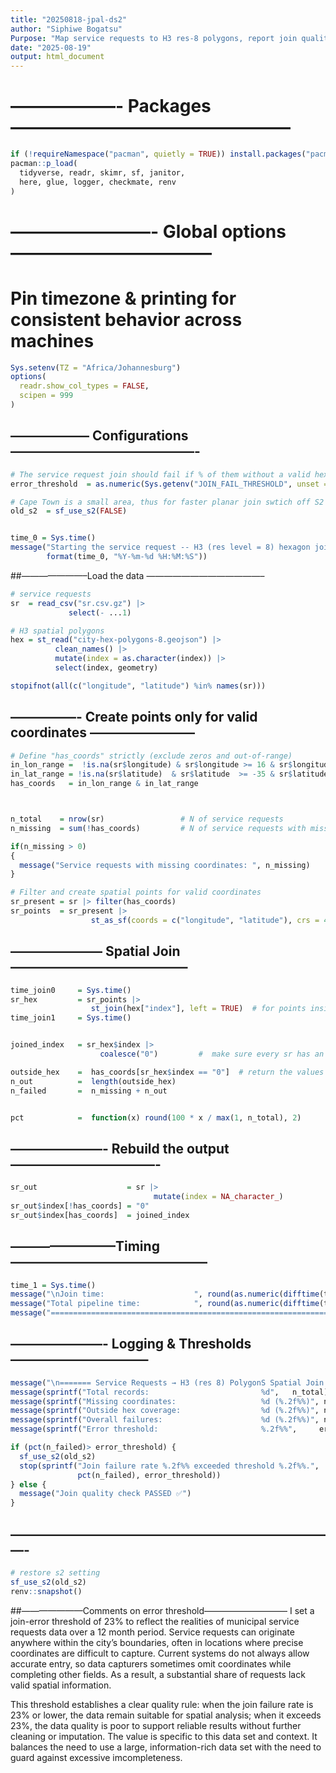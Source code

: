 ```yaml
---
title: "20250818-jpal-ds2"
author: "Siphiwe Bogatsu"
Purpose: "Map service requests to H3 res-8 polygons, report join quality."
date: "2025-08-19"
output: html_document
---
```




# ------------------- Packages ------------------------------------------------
```r
if (!requireNamespace("pacman", quietly = TRUE)) install.packages("pacman")
pacman::p_load(
  tidyverse, readr, skimr, sf, janitor,
  here, glue, logger, checkmate, renv
)
```

# ------------------------- Global options -----------------------------------
# Pin timezone & printing for consistent behavior across machines

```r
Sys.setenv(TZ = "Africa/Johannesburg")
options(
  readr.show_col_types = FALSE,
  scipen = 999
)
```

## ------------------ Configurations -------------------------------------------

```r
# The service request join should fail if % of them without a valid hex exceeds 5% 
error_threshold  = as.numeric(Sys.getenv("JOIN_FAIL_THRESHOLD", unset = "23"))

# Cape Town is a small area, thus for faster planar join swtich off S2 geometry engine
old_s2  = sf_use_s2(FALSE)


time_0 = Sys.time()
message("Starting the service request -- H3 (res level = 8) hexagon join pipeline @", 
        format(time_0, "%Y-%m-%d %H:%M:%S"))
```
##-----------------------Load the data -----------------------------------------
```r
# service requests 
sr  = read_csv("sr.csv.gz") |>
             select(- ...1)

# H3 spatial polygons 
hex = st_read("city-hex-polygons-8.geojson") |>
          clean_names() |>
          mutate(index = as.character(index)) |>
          select(index, geometry)

stopifnot(all(c("longitude", "latitude") %in% names(sr)))

```
## ---------------- Create points only for valid coordinates ------------------------
```r
# Define "has_coords" strictly (exclude zeros and out-of-range)
in_lon_range =  !is.na(sr$longitude) & sr$longitude >= 16 & sr$longitude <= 20
in_lat_range = !is.na(sr$latitude)  & sr$latitude  >= -35 & sr$latitude  <= -33
has_coords   = in_lon_range & in_lat_range



n_total    = nrow(sr)                 # N of service requests 
n_missing  = sum(!has_coords)         # N of service requests with missing coordinates 

if(n_missing > 0)
{
  message("Service requests with missing coordinates: ", n_missing)
}

# Filter and create spatial points for valid coordinates 
sr_present = sr |> filter(has_coords)
sr_points  = sr_present |> 
                  st_as_sf(coords = c("longitude", "latitude"), crs = 4326)


```
## --------------------- Spatial Join -----------------------------------------

```r
time_join0     = Sys.time()
sr_hex         = sr_points |>    
                  st_join(hex["index"], left = TRUE)  # for points inside the polygon geom
time_join1     = Sys.time()


joined_index   = sr_hex$index |> 
                    coalesce("0")         #  make sure every sr has an index; if the join failed, give it "0" 

outside_hex    =  has_coords[sr_hex$index == "0"]  # return the values of has_coords for rows where index == "0"
n_out          =  length(outside_hex)
n_failed       =  n_missing + n_out


pct            =  function(x) round(100 * x / max(1, n_total), 2)

```
## ---------------------- Rebuild the output ----------------------------------
```r
sr_out                    = sr |> 
                                mutate(index = NA_character_)
sr_out$index[!has_coords] = "0"
sr_out$index[has_coords]  = joined_index 

```
## ------------------------Timing ---------------------------------------------

```r
time_1 = Sys.time()
message("\nJoin time:                    ", round(as.numeric(difftime(time_join1, time_join0, units = "secs")), 2), " s")
message("Total pipeline time:            ", round(as.numeric(difftime(time_1, time_0, units = "secs")), 2), " s")
message("=======================================================================")

```

## ---------------------- Logging & Thresholds --------------------------------


```r
message("\n======= Service Requests → H3 (res 8) PolygonS Spatial Join Report ==========")
message(sprintf("Total records:                         %d",   n_total))
message(sprintf("Missing coordinates:                   %d (%.2f%%)", n_missing, pct(n_missing)))
message(sprintf("Outside hex coverage:                  %d (%.2f%%)", n_out,     pct(n_out)))
message(sprintf("Overall failures:                      %d (%.2f%%)", n_failed,  pct(n_failed)))
message(sprintf("Error threshold:                       %.2f%%",     error_threshold))

if (pct(n_failed)> error_threshold) {
  sf_use_s2(old_s2)
  stop(sprintf("Join failure rate %.2f%% exceeded threshold %.2f%%.",
               pct(n_failed), error_threshold))
} else {
  message("Join quality check PASSED ✅")
}

```

## ----------------------------------------------------------------------------
```r

# restore s2 setting
sf_use_s2(old_s2)
renv::snapshot()

```


##---------------------Comments on error threshold-----------------------------
I set a join-error threshold of 23\% to reflect the realities of municipal service requests 
data over a 12 month period. Service requests can originate anywhere within the city's 
boundaries, often in locations where precise coordinates are difficult to capture. Current systems 
do not always allow accurate entry, so data capturers sometimes omit coordinates while 
completing other fields. As a result, a substantial share of requests lack valid spatial information. 

This threshold establishes a clear quality rule: when the join failure rate is 23\% or lower, 
the data remain suitable for spatial analysis; when it exceeds 23\%, the data quality is poor to support 
reliable results without further cleaning or imputation. The value is specific to this data set and context. It balances the need to use a large, information-rich data set with the need to guard against excessive imcompleteness. 
